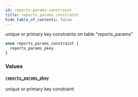 ```yaml
---
id: reports-params-constraint
title: reports_params_constraint
hide_table_of_contents: false
---
```


unique or primary key constraints on table "reports_params"

```graphql
enum reports_params_constraint {
  reports_params_pkey
}
```

### Values

#### [`reports_params_pkey`](#)

unique or primary key constraint
